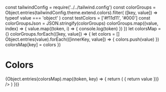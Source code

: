 const tailwindConfig = require('../../tailwind.config')
const colorGroups = Object.entries(tailwindConfig.theme.extend.colors).filter(
    ([key, value]) => typeof value === 'object'
)
const testColors = ['#f11d11', '#000']
const colorGroupsJson = JSON.stringify(colorGroups)
colorGroups.map((value, index) => {
    value.map((token, i) => {
        console.log(token)
    })
})
let colorsMap = {}
colorGroups.forEach(([key, value]) => {
    let colors = []
    Object.entries(value).forEach(([innerKey, value]) => {
        colors.push(value)
    })
    colorsMap[key] = colors
})

<Meta title="Grundlegendes/Farben/Gesamtpalette" />

# Colors

<ColorPalette>
    {Object.entries(colorsMap).map((token, key) => {
        return (
            <ColorItem
                title={token[0]}
                colors={token[1].map((value) => {
                    return value
                })}
            />
        )
    })}
</ColorPalette>
